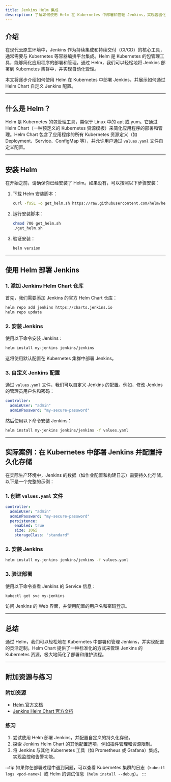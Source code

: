 ```yaml
---
title: Jenkins Helm 集成
description: 了解如何使用 Helm 在 Kubernetes 中部署和管理 Jenkins，实现容器化与云原生的无缝集成。
---
```


## 介绍

在现代云原生环境中，Jenkins 作为持续集成和持续交付（CI/CD）的核心工具，通常需要与 Kubernetes 等容器编排平台集成。Helm 是 Kubernetes 的包管理工具，能够简化应用程序的部署和管理。通过 Helm，我们可以轻松地将 Jenkins 部署到 Kubernetes 集群中，并实现自动化管理。

本文将逐步介绍如何使用 Helm 在 Kubernetes 中部署 Jenkins，并展示如何通过 Helm Chart 自定义 Jenkins 配置。

---

## 什么是 Helm？

Helm 是 Kubernetes 的包管理工具，类似于 Linux 中的 apt 或 yum。它通过 Helm Chart（一种预定义的 Kubernetes 资源模板）来简化应用程序的部署和管理。Helm Chart 包含了应用程序的所有 Kubernetes 资源定义（如 Deployment、Service、ConfigMap 等），并允许用户通过 `values.yaml` 文件自定义配置。

---

## 安装 Helm

在开始之前，请确保你已经安装了 Helm。如果没有，可以按照以下步骤安装：

1. 下载 Helm 安装脚本：
   ```bash
   curl -fsSL -o get_helm.sh https://raw.githubusercontent.com/helm/helm/main/scripts/get-helm-3
   ```

2. 运行安装脚本：
   ```bash
   chmod 700 get_helm.sh
   ./get_helm.sh
   ```

3. 验证安装：
   ```bash
   helm version
   ```

---

## 使用 Helm 部署 Jenkins

### 1. 添加 Jenkins Helm Chart 仓库

首先，我们需要添加 Jenkins 的官方 Helm Chart 仓库：

```bash
helm repo add jenkins https://charts.jenkins.io
helm repo update
```

### 2. 安装 Jenkins

使用以下命令安装 Jenkins：

```bash
helm install my-jenkins jenkins/jenkins
```

这将使用默认配置在 Kubernetes 集群中部署 Jenkins。

### 3. 自定义 Jenkins 配置

通过 `values.yaml` 文件，我们可以自定义 Jenkins 的配置。例如，修改 Jenkins 的管理员用户名和密码：

```yaml
controller:
  adminUser: "admin"
  adminPassword: "my-secure-password"
```

然后使用以下命令安装 Jenkins：

```bash
helm install my-jenkins jenkins/jenkins -f values.yaml
```

---

## 实际案例：在 Kubernetes 中部署 Jenkins 并配置持久化存储

在实际生产环境中，Jenkins 的数据（如作业配置和构建日志）需要持久化存储。以下是一个完整的示例：

### 1. 创建 `values.yaml` 文件

```yaml
controller:
  adminUser: "admin"
  adminPassword: "my-secure-password"
  persistence:
    enabled: true
    size: 10Gi
    storageClass: "standard"
```

### 2. 安装 Jenkins

```bash
helm install my-jenkins jenkins/jenkins -f values.yaml
```

### 3. 验证部署

使用以下命令查看 Jenkins 的 Service 信息：

```bash
kubectl get svc my-jenkins
```

访问 Jenkins 的 Web 界面，并使用配置的用户名和密码登录。

---

## 总结

通过 Helm，我们可以轻松地在 Kubernetes 中部署和管理 Jenkins，并实现配置的灵活定制。Helm Chart 提供了一种标准化的方式来管理 Jenkins 的 Kubernetes 资源，极大地简化了部署和维护流程。

---

## 附加资源与练习

### 附加资源
- [Helm 官方文档](https://helm.sh/docs/)
- [Jenkins Helm Chart 官方文档](https://github.com/jenkinsci/helm-charts)

### 练习
1. 尝试使用 Helm 部署 Jenkins，并配置自定义的持久化存储。
2. 探索 Jenkins Helm Chart 的其他配置选项，例如插件管理和资源限制。
3. 将 Jenkins 与其他 Kubernetes 工具（如 Prometheus 或 Grafana）集成，实现监控和告警功能。

:::tip
如果你在部署过程中遇到问题，可以查看 Kubernetes 集群的日志（`kubectl logs <pod-name>`）或 Helm 的调试信息（`helm install --debug`）。
:::